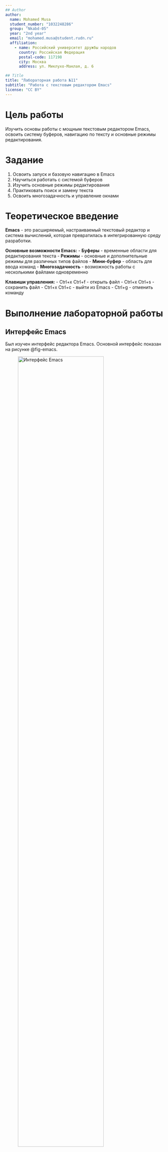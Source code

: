 ```yaml
---
## Author
author:
  name: Mohamed Musa
  student_number: "1032248286"
  group: "Nkabd-05"
  year: "2nd year"
  email: "mohamed.musa@student.rudn.ru"
  affiliation:
    - name: Российский университет дружбы народов
      country: Российская Федерация
      postal-code: 117198
      city: Москва
      address: ул. Миклухо-Маклая, д. 6

## Title
title: "Лабораторная работа №11"
subtitle: "Работа с текстовым редактором Emacs"
license: "CC BY"
---
```


# Цель работы

Изучить основы работы с мощным текстовым редактором Emacs, освоить систему буферов, навигацию по тексту и основные режимы редактирования.

# Задание

1. Освоить запуск и базовую навигацию в Emacs
2. Научиться работать с системой буферов
3. Изучить основные режимы редактирования
4. Практиковать поиск и замену текста
5. Освоить многозадачность и управление окнами

# Теоретическое введение

**Emacs** - это расширяемый, настраиваемый текстовый редактор и система вычислений, которая превратилась в интегрированную среду разработки.

**Основные возможности Emacs:**
- **Буферы** - временные области для редактирования текста
- **Режимы** - основные и дополнительные режимы для различных типов файлов
- **Мини-буфер** - область для ввода команд
- **Многозадачность** - возможность работы с несколькими файлами одновременно

**Клавиши управления:**
- Ctrl+x Ctrl+f - открыть файл
- Ctrl+x Ctrl+s - сохранить файл
- Ctrl+x Ctrl+c - выйти из Emacs
- Ctrl+g - отменить команду

# Выполнение лабораторной работы

## Интерфейс Emacs

Был изучен интерфейс редактора Emacs. Основной интерфейс показан на рисунке @fig-emacs.

![Интерфейс Emacs](image/emacs.png){#fig-emacs width=80%}

## Работа с буферами

Была освоена система буферов Emacs. Работа с буферами показана на рисунке @fig-buffer.

![Работа с буферами](image/buffer.png){#fig-buffer width=80%}

## Копирование и вставка текста

Были изучены операции копирования и вставки текста. Процесс показан на рисунке @fig-copy.

![Операции копирования](image/copy.png){#fig-copy width=80%}

## Поиск в тексте

Было освоено использование поиска по тексту. Поиск показан на рисунке @fig-find.

![Поиск в тексте](image/find.png){#fig-find width=80%}

## Подсветка синтаксиса

Была изучена функция подсветки синтаксиса. Подсветка показана на рисунке @fig-highlight.

![Подсветка синтаксиса](image/highlight.png){#fig-highlight width=80%}

## История команд

Была изучена история выполненных команд. История показана на рисунке @fig-history.

![История команд](image/history.png){#fig-history width=80%}

## Работа с метками

Было освоено использование меток в тексте. Работа с метками показана на рисунке @fig-mark.

![Работа с метками](image/mark.png){#fig-mark width=80%}

## Многозадачность

Была изучена многозадачная работа в Emacs. Многозадачность показана на рисунке @fig-multitasking.

![Многозадачная работа](image/multitasking.png){#fig-multitasking width=80%}

## Переключение буферов

Было освоено переключение между буферами. Процесс показан на рисунке @fig-switching-buffers.

![Переключение буферов](image/switching buffers.png){#fig-switching-buffers width=80%}

## Работа с тегами

Была изучена система тегов для навигации по коду. Работа с тегами показана на рисунке @fig-tags.

![Работа с тегами](image/tags.png){#fig-tags width=80%}

## Практическая работа

В ходе работы были выполнены следующие операции:

```bash
# Запуск Emacs
emacs

# Открытие файла
Ctrl+x Ctrl+f

# Сохранение файла
Ctrl+x Ctrl+s

# Работа с буферами
Ctrl+x b

# Поиск текста
Ctrl+s

# Замена текста
Meta+%

# Разделение окна
Ctrl+x 2
```

# Выводы

В ходе лабораторной работы были успешно выполнены следующие задачи:

1. ✅ Освоен запуск и базовая навигация в Emacs
2. ✅ Изучена работа с системой буферов
3. ✅ Освоены основные режимы редактирования
4. ✅ Практикован поиск и замена текста
5. ✅ Изучена многозадачность и управление окнами

Получены навыки эффективной работы с мощным текстовым редактором Emacs, включая управление буферами, навигацию по тексту и использование различных режимов редактирования.

# Список литературы{.unnumbered}

::: {#refs}
- Emacs Manual: [https://www.gnu.org/software/emacs/manual/](https://www.gnu.org/software/emacs/manual/)
- Emacs Tutorial: [https://www.gnu.org/software/emacs/tour/](https://www.gnu.org/software/emacs/tour/)
- Learning GNU Emacs: [https://www.oreilly.com/library/view/learning-gnu-emacs/0596006489/](https://www.oreilly.com/library/view/learning-gnu-emacs/0596006489/)
:::
